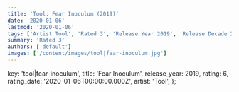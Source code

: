 ```yaml
---
title: 'Tool: Fear Inoculum (2019)'
date: '2020-01-06'
lastmod: '2020-01-06'
tags: ['Artist Tool', 'Rated 3', 'Release Year 2019', 'Release Decade 2010']
summary: 'Rated 3'
authors: ['default']
images: ['/content/images/tool|fear-inoculum.jpg']
---
```


  key: 'tool|fear-inoculum',
  title: 'Fear Inoculum',
  release_year: 2019,
  rating: 6,
  rating_date: '2020-01-06T00:00:00.000Z',
  artist: 'Tool',
};

<MusicRating data={data} />
